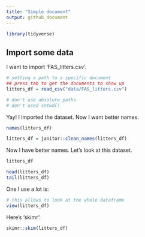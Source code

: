 ```yaml
---
title: "Simple document"
output: github_document
---
```


```r
library(tidyverse)
```

## Import some data 

I want to import 'FAS_litters.csv'.

```r
# setting a path to a specific document 
## press tab to get the documents to show up 
litters_df = read_csv("data/FAS_litters.csv")

# don't use absolute paths 
# don't used setwd() 
```

Yay! I imported the dataset. Now I want better names. 

```r
names(litters_df) 

litters_df = janitor::clean_names(litters_df)
```

Now I have better names. Let's look at this dataset. 

```r
litters_df

head(litters_df)
tail(litters_df)
```

One I use a lot is: 

```r
# this allows to look at the whole dataframe
view(litters_df)
```

Here's 'skimr':

```r
skimr::skim(litters_df)
```


